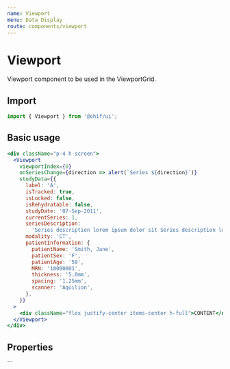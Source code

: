 ```yaml
---
name: Viewport
menu: Data Display
route: components/viewport
---
```



# Viewport

Viewport component to be used in the ViewportGrid.

## Import

```javascript
import { Viewport } from '@ohif/ui';
```

## Basic usage

```jsx live
<div className="p-4 h-screen">
  <Viewport
    viewportIndex={0}
    onSeriesChange={direction => alert(`Series ${direction}`)}
    studyData={{
      label: 'A',
      isTracked: true,
      isLocked: false,
      isRehydratable: false,
      studyDate: '07-Sep-2011',
      currentSeries: 1,
      seriesDescription:
        'Series description lorem ipsum dolor sit Series description lorem ipsum dolor sit Series description lorem ipsum dolor sit ',
      modality: 'CT',
      patientInformation: {
        patientName: 'Smith, Jane',
        patientSex: 'F',
        patientAge: '59',
        MRN: '10000001',
        thickness: '5.0mm',
        spacing: '1.25mm',
        scanner: 'Aquilion',
      },
    }}
  >
    <div className="flex justify-center items-center h-full">CONTENT</div>
  </Viewport>
</div>
```

## Properties

<Props of={Viewport} />
```
